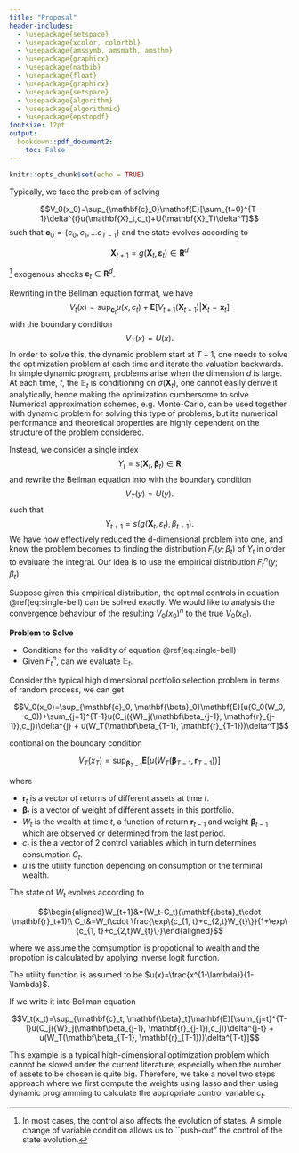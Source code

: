 ```yaml
---
title: "Proposal"
header-includes:
  - \usepackage{setspace}
  - \usepackage{xcolor, colortbl}
  - \usepackage{amssymb, amsmath, amsthm}
  - \usepackage{graphicx}
  - \usepackage{natbib}
  - \usepackage{float}
  - \usepackage{graphicx}
  - \usepackage{setspace}
  - \usepackage{algorithm}
  - \usepackage{algorithmic} 
  - \usepackage{epstopdf}
fontsize: 12pt
output: 
  bookdown::pdf_document2:
    toc: False
---
```


```r
knitr::opts_chunk$set(echo = TRUE)
```
\newcommand{\bc}{\mathbf{c}}
\newcommand{\E}{\mathbb{E}}
\newcommand{\R}{\mathbf{R}}
\newcommand{\bbeta}{\mathbf{\beta}}
\doublespacing
  
Typically, we face the problem of solving 

$$V_0(x_0)=\sup_{\mathbf{c}_0}\mathbf{E}[\sum_{t=0}^{T-1}\delta^{t}u(\mathbf{X}_t,c_t)+U(\mathbf{X}_T)\delta^T]$$
such that $\bc_0=\{c_0,c_1,...c_{T-1}\}$ and the state evolves according to

$$\mathbf{X}_{t+1}=g(\mathbf{X}_t,\mathbf{\varepsilon}_t) \in \mathbf{R}^d$$

^[In most cases, the control also affects the evolution of states. A simple change of variable condition allows us to  ``push-out"  the control of the state evolution.] exogenous shocks $\mathbf\varepsilon_t \in \R^d$.

Rewriting in the Bellman equation format, we have
$$V_t(x)=\sup_{\mathbf{c}_t}u(x,c_t)+\mathbf{E}[V_{t+1}(\mathbf{X}_{t+1})|\mathbf{X}_t=\mathbf{x}_t]$$
with the boundary condition 
$$V_T(x)=U(x).$$
In order to solve this, the dynamic problem start at $T-1$, one needs to solve the optimization problem at each time and iterate the valuation backwards. In simple dynamic program, problems arise when the dimension $d$ is large. At each time, $t$, the $\E_t$ is conditioning  on $\sigma(\mathbf{X}_t)$, one cannot easily derive it analytically, hence making the optimization cumbersome to solve. Numerical approximation schemes, e.g. Monte-Carlo, can be used together with dynamic problem for solving this type of problems, but its numerical performance and theoretical properties are highly dependent on the structure of the problem considered.


Instead, we consider a single index 
$$Y_t=s(\mathbf{X}_t,\mathbf\beta_t) \in \mathbf{R}$$ 
and rewrite the Bellman equation into
\begin{equation}
(\#eq:single-bell)
V_t(y)=\sup_{\bc_t,\bbeta_t}u(y,c_t)+\E[V_{t+1}(Y_{t+1})|Y_t=y] \mbox{ for } \bbeta_t=\{\beta_t,\beta_{t+1},...,\beta_{T}\}
\end{equation}
with the boundary condition
$$V_T(y)=U(y).$$
such that 
$$Y_{t+1}=s(g(\mathbf{X}_t,\varepsilon_t) ,\beta_{t+1}).$$
We have now effectively reduced the d-dimensional problem into one, and know the problem becomes to finding the distribution $F_t(y;\beta_t)$ of $Y_t$ in order to evaluate the integral. Our idea is to use the empirical distribution $F^n_t(y; \beta_t)$.

Suppose given this empirical distribution, the optimal controls in equation \@ref(eq:single-bell) can be solved exactly.  We would like to analysis the convergence behaviour of the resulting $V_0(x_0)^n$ to the true $V_0(x_0)$. 


__Problem to Solve__  

* Conditions for the validity of equation \@ref(eq:single-bell)
* Given $F^n_t$, can we evaluate $\E_t$.

Consider the typical high dimensional portfolio selection problem in terms of random process, we can get

$$V_0(x_0)=\sup_{\mathbf{c}_0, \mathbf{\beta}_0}\mathbf{E}[u(C_0(W_0, c_0))+\sum_{j=1}^{T-1}u(C_j({W}_j(\mathbf\beta_{j-1}, \mathbf{r}_{j-1}),c_j))\delta^{j} + u(W_T(\mathbf\beta_{T-1}, \mathbf{r}_{T-1}))\delta^T]$$

contional on the boundary condition 

$$V_T(x_T)=\sup_{\mathbf{\beta}_{T-1}}\mathbf{E}[ u(W_T(\mathbf\beta_{T-1}, \mathbf{r}_{T-1}))]$$

where

* $\mathbf{r}_t$ is a vector of returns of different assets at time $t$.
* $\mathbf\beta_t$ is a vector of weight of different assets in this portfolio.
* $W_t$ is the wealth at time $t$, a function of return $\mathbf{r}_{t-1}$ and weight $\mathbf\beta_{t-1}$ which are observed or determined from the last period.
* $c_t$ is the a vector of 2 control variables which in turn determines consumption $C_t$.
* $u$ is the utility function depending on consumption or the terminal wealth.

The state of $W_t$ evolves according to 

$$\begin{aligned}W_{t+1}&=(W_t-C_t)(\mathbf{\beta}_t\cdot \mathbf{r}_t+1)\\ 
C_t&=W_t\cdot \frac{\exp\{c_{1, t}+c_{2,t}W_{t}\}}{1+\exp\{c_{1, t}+c_{2,t}W_{t}\}}\end{aligned}$$

where we assume the comsumption is propotional to wealth and the propotion is calculated by applying inverse logit function.  

The utility function is assumed to be $u(x)=\frac{x^{1-\lambda}}{1-\lambda}$.

If we write it into Bellman equation 

$$V_t(x_t)=\sup_{\mathbf{c}_t, \mathbf{\beta}_t}\mathbf{E}[\sum_{j=t}^{T-1}u(C_j({W}_j(\mathbf\beta_{j-1}, \mathbf{r}_{j-1}),c_j))\delta^{j-t} + u(W_T(\mathbf\beta_{T-1}, \mathbf{r}_{T-1}))\delta^{T-t}]$$

This example is a typical high-dimensional optimization problem which cannot be sloved under the current literature, especially when the number of assets to be chosen is quite big. Therefore, we take a novel two steps approach where we first compute the weights using lasso and then using dynamic programming to calculate the appropriate control variable $c_t$.



